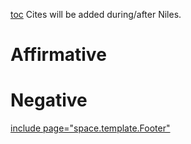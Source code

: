 [[toc]]
Cites will be added during/after Niles.
=Affirmative= 

=Negative= 

[[include page="space.template.Footer"]]